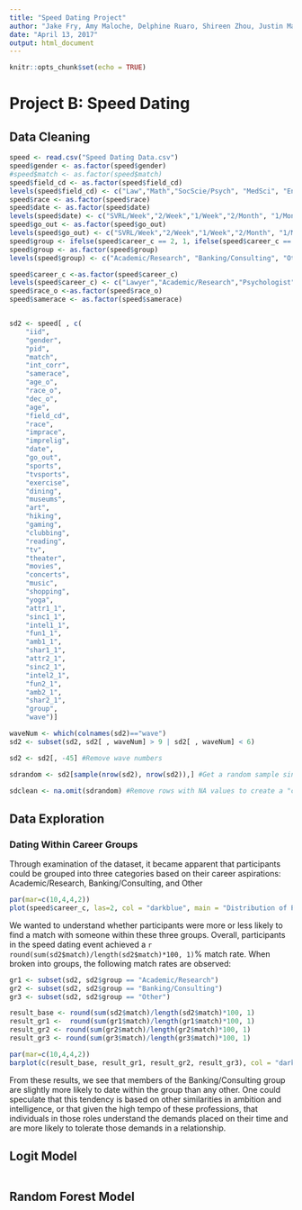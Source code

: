 ```yaml
---
title: "Speed Dating Project"
author: "Jake Fry, Amy Maloche, Delphine Ruaro, Shireen Zhou, Justin Mao"
date: "April 13, 2017"
output: html_document
---
```


```r
knitr::opts_chunk$set(echo = TRUE)
```

# Project B: Speed Dating

## Data Cleaning
```r

speed <- read.csv("Speed Dating Data.csv")
speed$gender <- as.factor(speed$gender)
#speed$match <- as.factor(speed$match)
speed$field_cd <- as.factor(speed$field_cd)
levels(speed$field_cd) <- c("Law","Math","SocScie/Psych", "MedSci", "Engineering", "English", "History", "Business", "Education", "Bio","SocialWork","Undergrad", "PoliSci", "Film","FineArts","Lang","Architecture","Other")
speed$race <- as.factor(speed$race)
speed$date <- as.factor(speed$date)
levels(speed$date) <- c("SVRL/Week","2/Week","1/Week","2/Month", "1/Month", "SVRL/Year", "AlmostNever")
speed$go_out <- as.factor(speed$go_out)
levels(speed$go_out) <- c("SVRL/Week","2/Week","1/Week","2/Month", "1/Month", "SVRL/Year", "AlmostNever")
speed$group <- ifelse(speed$career_c == 2, 1, ifelse(speed$career_c == 7, 2, 3))
speed$group <- as.factor(speed$group)
levels(speed$group) <- c("Academic/Research", "Banking/Consulting", "Other")

speed$career_c <-as.factor(speed$career_c)
levels(speed$career_c) <- c("Lawyer","Academic/Research","Psychologist","DocMed", "Engineer", "Entertainment", "Banking/Consulting", "RealEstate","IntlAffairs","Undecided","SocialWork","SpeechPath","Politics", "ProSports", "Other", "Journalism", "Architecture")
speed$race_o <-as.factor(speed$race_o) 
speed$samerace <- as.factor(speed$samerace)


sd2 <- speed[ , c(
    "iid", 
    "gender", 
    "pid", 
    "match", 
    "int_corr", 
    "samerace", 
    "age_o", 
    "race_o",
    "dec_o",
    "age", 
    "field_cd", 
    "race", 
    "imprace", 
    "imprelig", 
    "date", 
    "go_out",
    "sports",
    "tvsports",
    "exercise",
    "dining",
    "museums",
    "art",
    "hiking",
    "gaming",
    "clubbing",
    "reading",
    "tv",
    "theater",
    "movies",
    "concerts",
    "music",
    "shopping",
    "yoga",
    "attr1_1",
    "sinc1_1",
    "intel1_1",
    "fun1_1",
    "amb1_1",
    "shar1_1",
    "attr2_1",
    "sinc2_1",
    "intel2_1",
    "fun2_1",
    "amb2_1",
    "shar2_1",
    "group",
    "wave")]

waveNum <- which(colnames(sd2)=="wave")
sd2 <- subset(sd2, sd2[ , waveNum] > 9 | sd2[ , waveNum] < 6)

sd2 <- sd2[, -45] #Remove wave numbers

sdrandom <- sd2[sample(nrow(sd2), nrow(sd2)),] #Get a random sample since the data is organized by participant

sdclean <- na.omit(sdrandom) #Remove rows with NA values to create a "clean" set


```

## Data Exploration

### Dating Within Career Groups
Through examination of the dataset, it became apparent that participants could be grouped into three categories based on their career aspirations: Academic/Research, Banking/Consulting, and Other
```r
par(mar=c(10,4,4,2))
plot(speed$career_c, las=2, col = "darkblue", main = "Distribution of Participants by Career")
```

We wanted to understand whether participants were more or less likely to find a match with someone within these three groups.  Overall, participants in the speed dating event achieved a `r round(sum(sd2$match)/length(sd2$match)*100, 1)`% match rate.  When broken into groups, the following match rates are observed:
```r
gr1 <- subset(sd2, sd2$group == "Academic/Research")
gr2 <- subset(sd2, sd2$group == "Banking/Consulting")
gr3 <- subset(sd2, sd2$group == "Other")

result_base <- round(sum(sd2$match)/length(sd2$match)*100, 1) 
result_gr1 <-  round(sum(gr1$match)/length(gr1$match)*100, 1)
result_gr2 <- round(sum(gr2$match)/length(gr2$match)*100, 1)
result_gr3 <- round(sum(gr3$match)/length(gr3$match)*100, 1)

par(mar=c(10,4,4,2))
barplot(c(result_base, result_gr1, result_gr2, result_gr3), col = "darkblue", names.arg = c("Baseline", "Academic/Research", "Banking/Consulting", "Other"), las=2, ylim=c(0,20), ylab = "% Likelihood of Match", main = "Likelihood of Match by Group")
```

From these results, we see that members of the Banking/Consulting group are slightly more likely to date within the group than any other.  One could speculate that this tendency is based on other similarities in ambition and intelligence, or that given the high tempo of these professions, that individuals in those roles understand the demands placed on their time and are more likely to tolerate those demands in a relationship.


## Logit Model


```r



```

## Random Forest Model

```r


```



